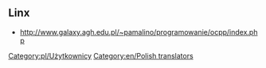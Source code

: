 
{{en/Archive/Community/Users/Infobox User| fontcolor     = navy
| width         = 
| tablecolor    = lightgreen
| color         = green
| status        =
| image         = en/Development/Code.png
| image_width   = 64px
| image_caption = since 2020
| name          = Extra Zi
| gender        = 
| birthdate     = 
| birthplace    = 
| location      = 
| country       = [[File:pl/Flag.png]]
| ocupation     = 
| education     = 
| religion      =
| politics      = 
| iq            =
| personalitytype= 
| OTTD          = extra·zi
| website       = [http://OpenTTD-Polska.pl OpenTTD-Polska.pl]
| email         = 
| Facebook      =  
| MySpace       = 
| Twitter       =  
| interests     = entrant programmer
| userboxes     = {{en/Emoticon|Confused|S}}
}}
== Linx ==
* http://www.galaxy.agh.edu.pl/~pamalino/programowanie/ocpp/index.php
<!--Semi-active--> <!-- File:Flag_Pl.png -->


[[Category:pl/Użytkownicy]] [[Category:en/Polish translators]]